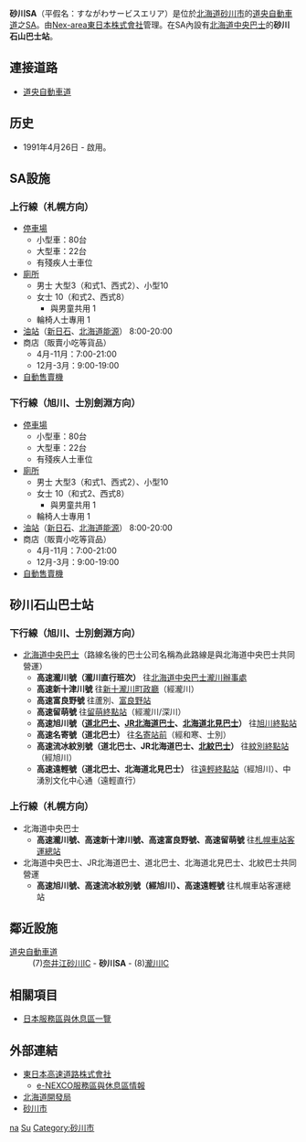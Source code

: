 {{多个问题|
{{expand language|1=ja|time=2019-02-24T07:54:24+00:00}}
{{Unreferenced|time=2017-07-19T09:11:56+00:00}}}}
{{日本公路設施
|設施名稱 = 砂川SA
|色 = 
|圖像 = Sunagawa Service Area - for Asahikawa.jpg
|pxl = 
|圖像簡介 = 
|公路名稱1 = [[道央自動車道|道央自動車道]]
|IC編號1 = 
|收費站編號1 =  
|記號1 = 砂川
|起點1 = [[札幌JCT|札幌JCT]]
|距離1 = 76.1
|上一設施1 = [[奈井江砂川IC|奈井江砂川IC]]
|上一設施距離1 = 8.9
|下一設施1 = [[瀧川IC|瀧川IC]]
|下一設施距離1 = 5.1
|連接道路 = 
|啟用日期 = 1988年10月8日
|停用日期 = 
|流量 = 
|智能IC = 
|上行營業時間 = 7:00-21:00（4月-11月）<br>9:00-19:00（12月-3月）
|上行油站 = [[新日石|新日石]]
|上行油站營業時間 = 8:00-20:00
|下行營業時間 = 7:00-21:00（4月-11月）<br>9:00-19:00（12月-3月） 
|下行油站 = 新日石
|下行油站營業時間 = 8:00-20:00
|郵政編碼 = 073-0106
|所在地 = [[北海道|北海道]][[砂川市|砂川市]]空知太478<br>（上行的番號為490）
|坐標 = {{coord|43|31|43.38|N|141|55|43.87|E}}
|備註 = 
}}
'''砂川SA'''（平假名：すながわサービスエリア）是位於[[北海道|北海道]][[砂川市|砂川市]]的[[道央自動車道|道央自動車道]]之[[服務區|SA]]。由[[Nex-area東日本株式會社|Nex-area東日本株式會社]]管理。在SA內設有[[北海道中央巴士|北海道中央巴士]]的'''砂川石山巴士站'''。

== 連接道路 ==
* [[道央自動車道|道央自動車道]]

== 历史 ==
* 1991年4月26日 - 啟用。

==SA設施==
===上行線（札幌方向）===
*[[停車場|停車場]]
**小型車：80台
**大型車：22台
**有殘疾人士車位
*[[廁所|廁所]]
**男士 大型3（和式1、西式2）、小型10
**女士 10（和式2、西式8）
***與男童共用 1
**輪椅人士專用 1
*[[油站|油站]]（[[新日石|新日石]]、[[北海道能源|北海道能源]]） 8:00-20:00
*商店（販賣小吃等貨品）
**4月-11月：7:00-21:00
**12月-3月：9:00-19:00
*[[自動售賣機|自動售賣機]]

===下行線（旭川、士別劍淵方向）===
*[[停車場|停車場]]
**小型車：80台
**大型車：22台
**有殘疾人士車位
*[[廁所|廁所]]
**男士 大型3（和式1、西式2）、小型10
**女士 10（和式2、西式8）
***與男童共用 1
**輪椅人士專用 1
*[[油站|油站]]（[[新日石|新日石]]、[[北海道能源|北海道能源]]） 8:00-20:00
*商店（販賣小吃等貨品）
**4月-11月：7:00-21:00
**12月-3月：9:00-19:00
*[[自動售賣機|自動售賣機]]

==砂川石山巴士站==
===下行線（旭川、士別劍淵方向）===
*[[北海道中央巴士|北海道中央巴士]]（路線名後的巴士公司名稱為此路線是與北海道中央巴士共同營運）
**'''高速瀧川號（瀧川直行班次）''' 往[[北海道中央巴士瀧川辦事處|北海道中央巴士瀧川辦事處]]
**'''高速新十津川號''' 往[[新十瀧川町|新十瀧川町政廳]]（經瀧川）
**'''高速富良野號''' 往蘆別、[[富良野站|富良野站]]
**'''高速留萌號''' 往[[留萌站|留萌終點站]]（經瀧川/深川）
**'''高速旭川號（[[道北巴士|道北巴士]]、[[JR北海道巴士|JR北海道巴士]]、[[北海道北見巴士|北海道北見巴士]]）''' 往[[旭川站|旭川終點站]]
**'''高速名寄號（道北巴士）''' 往[[名寄站|名寄站前]]（經和寒、士別）
**'''高速流冰紋別號（道北巴士、JR北海道巴士、[[北紋巴士|北紋巴士]]）''' 往[[紋別市|紋別終點站]]（經旭川）
**'''高速遠輕號（道北巴士、北海道北見巴士）''' 往[[遠輕町|遠輕終點站]]（經旭川）、中湧別文化中心通（遠輕直行）

===上行線（札幌方向）===
*北海道中央巴士
**'''高速瀧川號、高速新十津川號、高速富良野號、高速留萌號''' 往[[札幌車站客運總站|札幌車站客運總站]]
*北海道中央巴士、JR北海道巴士、道北巴士、北海道北見巴士、北紋巴士共同營運
**'''高速旭川號、高速流冰紋別號（經旭川）、高速遠輕號''' 往札幌車站客運總站

== 鄰近設施 ==
; [[道央自動車道|道央自動車道]]
: (7)[[奈井江砂川IC|奈井江砂川IC]] - '''砂川SA''' - (8)[[瀧川IC|瀧川IC]]

== 相關項目 ==
* [[日本服務區與休息區一覽|日本服務區與休息區一覽]]

== 外部連結 ==
* [http://www.e-nexco.co.jp/ 東日本高速道路株式會社] {{Wayback|url=http://www.e-nexco.co.jp/ |date=20140203074239 }}
** [https://web.archive.org/web/20101130163046/http://www.driveplaza.com/dp/SapaTop e-NEXCO服務區與休息區情報]
* [http://www.hkd.mlit.go.jp/ 北海道開發局] {{Wayback|url=http://www.hkd.mlit.go.jp/ |date=20141106112345 }}
* [http://www.city.sunagawa.hokkaido.jp/ 砂川市] {{Wayback|url=http://www.city.sunagawa.hokkaido.jp/ |date=20111214053830 }}

{{道央自動車道2}}

[[Category:日本服務區與休息區_Su|na]]
[[Category:北海道服務區與休息區|Su]]
[[Category:砂川市|Category:砂川市]]